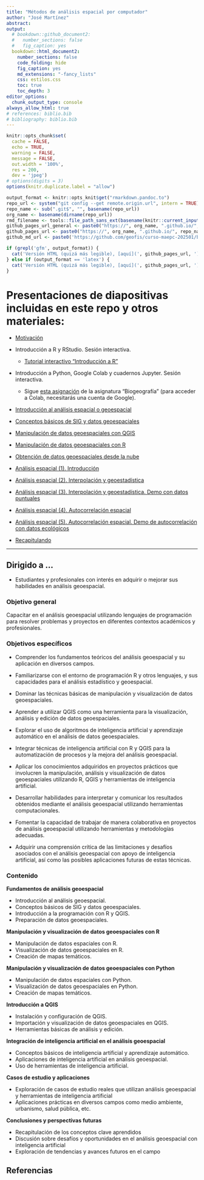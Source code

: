 ```yaml
---
title: "Métodos de análisis espacial por computador"
author: "José Martínez"
abstract: 
output:
  # bookdown::github_document2:
  #   number_sections: false
  #   fig_caption: yes
  bookdown::html_document2:
    number_sections: false
    code_folding: hide
    fig_caption: yes
    md_extensions: "-fancy_lists"
    css: estilos.css
    toc: true
    toc_depth: 3
editor_options: 
  chunk_output_type: console
always_allow_html: true
# references: biblio.bib
# bibliography: biblio.bib
---
```


```r
knitr::opts_chunk$set(
  cache = FALSE, 
  echo = TRUE,
  warning = FALSE,
  message = FALSE,
  out.width = '100%',
  res = 200,
  dev = 'jpeg')
# options(digits = 3)
options(knitr.duplicate.label = "allow")
```


```r
output_format <- knitr::opts_knit$get("rmarkdown.pandoc.to")
repo_url <- system("git config --get remote.origin.url", intern = TRUE)
repo_name <- sub(".git$", "", basename(repo_url))
org_name <- basename(dirname(repo_url))
rmd_filename <- tools::file_path_sans_ext(basename(knitr::current_input()))
github_pages_url_general <- paste0("https://", org_name, ".github.io/", repo_name, "/")
github_pages_url <- paste0("https://", org_name, ".github.io/", repo_name, "/", rmd_filename, ".html")
github_md_url <- paste0('https://github.com/geofis/curso-maepc-202501/blob/main/')
```

```r
if (grepl('gfm', output_format)) {
  cat('Versión HTML (quizá más legible), [aquí](', github_pages_url, ')\n', sep = '')
} else if (output_format == 'latex') {
  cat('Versión HTML (quizá más legible), [aquí](', github_pages_url, ')\n', sep = '')
}
```


# Presentaciones de diapositivas incluidas en este repo y otros materiales:

- [Motivación](`r paste0(github_pages_url_general, 'media/motivacion.html')`)

- Introducción a R y RStudio. Sesión interactiva.

  - [Tutorial interactivo "Introducción a R"](https://geofis.shinyapps.io/tutorial1/) 

- Introducción a Python, Google Colab y cuadernos Jupyter. Sesión interactiva.

  - Sigue [esta asignación](https://github.com/biogeografia-master/intro-a-python) de la asignatura "Biogeografía" (para acceder a Colab, necesitarás una cuenta de Google).

- [Introducción al análisis espacial o geoespacial](`r paste0(github_pages_url_general, 'media/introduccion-analisis-geoespacial.html')`)

- [Conceptos básicos de SIG y datos geoespaciales](`r paste0(github_pages_url_general, 'media/conceptos-basicos-sig-datos-geoespaciales.html')`)

- [Manipulación de datos geoespaciales con QGIS](`r paste0(github_pages_url_general, 'media/manipulacion-datos-geoespaciales-con-qgis.html')`)

- [Manipulación de datos geoespaciales con R](`r paste0(github_pages_url_general, 'media/manipulacion-datos-geoespaciales-con-r.html')`)

- [Obtención de datos geoespaciales desde la nube](`r paste0(github_pages_url_general, 'media/obtencion-de-datos-geoespaciales-desde-la-nube.html')`)

- [Análisis espacial (1). Introducción](`r paste0(github_pages_url_general, 'media/analisis-espacial-01.html')`)

- [Análisis espacial (2). Interpolación y geoestadística](`r paste0(github_pages_url_general, 'media/analisis-espacial-02.html')`)

- [Análisis espacial (3). Interpolación y geoestadística. Demo con datos puntuales](`r paste0(github_md_url, 'media/analisis-espacial-02-demo-con-datos-puntuales.md')`)

- [Análisis espacial (4). Autocorrelación espacial](`r paste0(github_md_url, 'media/analisis-espacial-03.md')`)

- [Análisis espacial (5). Autocorrelación espacial. Demo de autocorrelación con datos ecológicos](`r paste0(github_md_url, 'media/analisis-espacial-03-demo-con-datos-ecologicos.md')`)

- [Recapitulando](`r paste0(github_pages_url_general, 'media/recapitulando.html')`)

***

## Dirigido a ...

- Estudiantes y profesionales con interés en adquirir o mejorar sus habilidades en análisis geoespacial.

### Objetivo general

Capacitar en el análisis geoespacial utilizando lenguajes de programación para resolver problemas y proyectos en diferentes contextos académicos y profesionales.

### Objetivos específicos

- Comprender los fundamentos teóricos del análisis geoespacial y su aplicación en diversos campos.

- Familiarizarse con el entorno de programación R y otros lenguajes, y sus capacidades para el análisis estadístico y geoespacial.

- Dominar las técnicas básicas de manipulación y visualización de datos geoespaciales.

- Aprender a utilizar QGIS como una herramienta para la visualización, análisis y edición de datos geoespaciales.

- Explorar el uso de algoritmos de inteligencia artificial y aprendizaje automático en el análisis de datos geoespaciales.

- Integrar técnicas de inteligencia artificial con R y QGIS para la automatización de procesos y la mejora del análisis geoespacial.

- Aplicar los conocimientos adquiridos en proyectos prácticos que involucren la manipulación, análisis y visualización de datos geoespaciales utilizando R, QGIS y herramientas de inteligencia artificial.

- Desarrollar habilidades para interpretar y comunicar los resultados obtenidos mediante el análisis geoespacial utilizando herramientas computacionales.

- Fomentar la capacidad de trabajar de manera colaborativa en proyectos de análisis geoespacial utilizando herramientas y metodologías adecuadas.

- Adquirir una comprensión crítica de las limitaciones y desafíos asociados con el análisis geoespacial con apoyo de inteligencia artificial, así como las posibles aplicaciones futuras de estas técnicas.

### Contenido

**Fundamentos de análisis geoespacial**

- Introducción al análisis geoespacial.
- Conceptos básicos de SIG y datos geoespaciales.
- Introducción a la programación con R y QGIS.
- Preparación de datos geoespaciales.

**Manipulación y visualización de datos geoespaciales con R**

- Manipulación de datos espaciales con R.
- Visualización de datos geoespaciales en R.
- Creación de mapas temáticos.

**Manipulación y visualización de datos geoespaciales con Python**

- Manipulación de datos espaciales con Python.
- Visualización de datos geoespaciales en Python.
- Creación de mapas temáticos.

**Introducción a QGIS**

- Instalación y configuración de QGIS.
- Importación y visualización de datos geoespaciales en QGIS.
- Herramientas básicas de análisis y edición.

**Integración de inteligencia artificial en el análisis geoespacial**

- Conceptos básicos de inteligencia artificial y aprendizaje automático.
- Aplicaciones de inteligencia artificial en análisis geoespacial.
- Uso de herramientas de inteligencia artificial.

**Casos de estudio y aplicaciones**

- Exploración de casos de estudio reales que utilizan análisis geoespacial y herramientas de inteligencia artificial
- Aplicaciones prácticas en diversos campos como medio ambiente, urbanismo, salud pública, etc.

**Conclusiones y perspectivas futuras**

- Recapitulación de los conceptos clave aprendidos
- Discusión sobre desafíos y oportunidades en el análisis geoespacial con inteligencia artificial
- Exploración de tendencias y avances futuros en el campo

## Referencias
